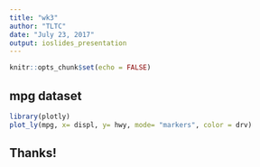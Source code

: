```yaml
---
title: "wk3"
author: "TLTC"
date: "July 23, 2017"
output: ioslides_presentation
---
```


```r
knitr::opts_chunk$set(echo = FALSE)
```

## mpg dataset

```r
library(plotly)
plot_ly(mpg, x= displ, y= hwy, mode= "markers", color = drv)
```

## Thanks!